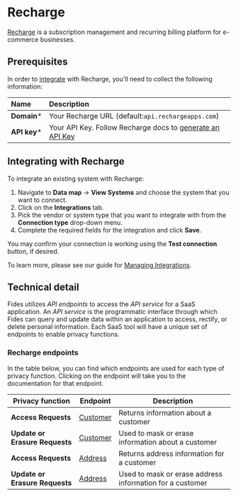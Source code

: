 # Recharge
[Recharge](https://rechargepayments.com/) is a subscription management and recurring billing platform for e-commerce businesses.

## Prerequisites

In order to [integrate](/user-guides/integrations) with Recharge, you'll need to collect the following information:

| Name                       | Description                                                                                                                             |
| :------------------------- | :-------------------------------------------------------------------------------------------------------------------------------------- |
| **Domain***                | Your Recharge URL (default:`api.rechargeapps.com`) |
| **API key***               | Your API Key. Follow Recharge docs to [generate an API Key](https://docs.rechargepayments.com/docs/recharge-api-key) |


## Integrating with Recharge
To integrate an existing system with Recharge:

1. Navigate to **Data map** → **View Systems** and choose the system that you want to connect.
2. Click on the **Integrations** tab.
3. Pick the vendor or system type that you want to integrate with from the **Connection type** drop-down menu.
4. Complete the required fields for the integration and click **Save**. 

You may confirm your connection is working using the **Test connection** button, if desired.

To learn more, please see our guide for [Managing Integrations](/user-guides/integrations/manage-integrations).

## Technical detail 

Fides utilizes _API endpoints_ to access the _API service_ for a SaaS application. An _API service_ is the programmatic interface through which Fides can query and update data within an application to access, rectify, or delete personal information. Each SaaS tool will have a unique set of endpoints to enable privacy functions. 

### Recharge endpoints
In the table below, you can find which endpoints are used for each type of privacy function. Clicking on the endpoint will take you to the documentation for that endpoint.

| Privacy function | Endpoint | Description |
|----|----|----|
| **Access Requests**            | [Customer](https://developer.rechargepayments.com/2021-11/customers/customers_list)   | Returns information about a customer |
| **Update or Erasure Requests** | [Customer](https://developer.rechargepayments.com/2021-11/customers/customers_update) | Used to mask or erase information about a customer  |
| **Access Requests**            | [Address](https://developer.rechargepayments.com/2021-11/addresses/list_addresses)    | Returns address information for a customer |
| **Update or Erasure Requests** | [Address](https://developer.rechargepayments.com/2021-11/addresses/update_address)    | Used to mask or erase address information for a customer |
